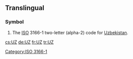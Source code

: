 {{also|uz|.uz}}
==Translingual==

===Symbol===
{{head|mul|symbol}}
# The [[ISO]] 3166-1 two-letter (alpha-2) code for [[Uzbekistan]].

[[Category:ISO 3166-1]]

[[cs:UZ]]
[[de:UZ]]
[[fr:UZ]]
[[tr:UZ]]